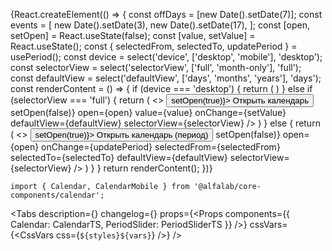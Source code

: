 


<Meta
    title='Компоненты/Calendar'
    component={Calendar}
/>


<!-- Canvas -->

<Story name='Calendar'>
    {React.createElement(() => {
        const offDays = [new Date().setDate(7)];
        const events = [
            new Date().setDate(3),
            new Date().setDate(17),
        ];
        const [open, setOpen] = React.useState(false);
        const [value, setValue] = React.useState();
        const { selectedFrom, selectedTo, updatePeriod } = usePeriod();
        const device = select('device', ['desktop', 'mobile'], 'desktop');
        const selectorView = select('selectorView', ['full', 'month-only'], 'full');
        const defaultView = select('defaultView', ['days', 'months', 'years'], 'days');
        const renderContent = () => {
            if (device === 'desktop') {
                return (
                    <Calendar
                        value={value}
                        onChange={setValue}
                        offDays={offDays}
                        events={events}
                        defaultView={defaultView}
                        selectorView={selectorView}
                    />
                )
            }
            else if (selectorView === 'full') {
                return (
                    <>
                        <Button onClick={() => setOpen(true)}>
                            Открыть календарь
                        </Button>
                        <CalendarMobile
                            onClose={() => setOpen(false)}
                            open={open}
                            value={value}
                            onChange={setValue}
                            defaultView={defaultView}
                            selectorView={selectorView}
                        />
                    </>
                )
            }
            else {
                return (
                    <>
                        <Button onClick={() => setOpen(true)}>
                            Открыть календарь (период)
                        </Button>
                        <CalendarMobile
                            onClose={() => setOpen(false)}
                            open={open}
                            onChange={updatePeriod}
                            selectedFrom={selectedFrom}
                            selectedTo={selectedTo}
                            defaultView={defaultView}
                            selectorView={selectorView}
                        />
                    </>
                )
            }
        }
        return renderContent();
    })}
</Story>


<!-- Docs -->

<ComponentHeader
    name='Calendar'
    version={version}
    package='@alfalab/core-components/calendar'
    stage={2}
    design='https://www.figma.com/file/cdNnkh2QdxuvYLrBm4cubM/Web-%3A%3A-Core-Default-Components?node-id=1069%3A40039'
/>

```tsx
import { Calendar, CalendarMobile } from '@alfalab/core-components/calendar';
```

<Tabs
    description={<Description />}
    changelog={<Changelog />}
    props={<Props components={{ Calendar: CalendarTS, PeriodSlider: PeriodSliderTS }} />}
    cssVars={<CssVars css={`${styles}${vars}`} />}
/>

